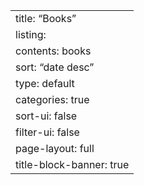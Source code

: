 ---
title: "Books"
listing: 
  contents: books
  sort: "date desc"
  type: default
  categories: true
  sort-ui: false
  filter-ui: false
page-layout: full
title-block-banner: true
---
